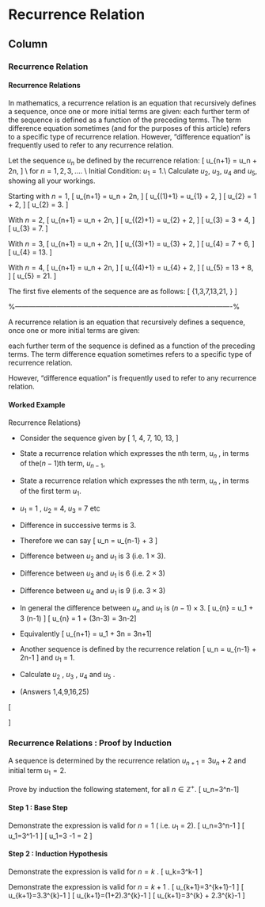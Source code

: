 Recurrence Relation {data-navmenu="Section 5"}
==================================

Column {.tabset}
-----------------------------


### Recurrence Relation

#### Recurrence Relations 

In mathematics, a recurrence relation is an equation that recursively defines a sequence, once one or more initial terms are given: each further term of the sequence is defined as a function of the preceding terms.
The term difference equation sometimes (and for the purposes of this article) refers to a specific type of recurrence relation. However, "difference equation" is frequently used to refer to any recurrence relation.




Let the sequence $u_n$ be defined by the recurrence relation:
\[ u_{n+1} = u_n + 2n, \]
\\ \bigskip
for $n=1,2,3,\ldots$. \\ \bigskip Initial Condition: $u_1=1$.\\ \bigskip Calculate $u_2$, $u_3$, $u_4$ and $u_5$, showing all your workings.

Starting with $n=1$,
\[ u_{n+1} = u_n + 2n, \]
\[ u_{(1)+1} = u_{1} + 2\times 1, \]
\[ u_{2} = 1 + 2, \]
\[ u_{2} = 3. \]

With $n=2$,
\[ u_{n+1} = u_n + 2n, \]
\[ u_{(2)+1} = u_{2} + 2\times 2, \]
\[ u_{3} = 3 + 4, \]
\[ u_{3} = 7. \]

With $n=3$,
\[ u_{n+1} = u_n + 2n, \]
\[ u_{(3)+1} = u_{3} + 2\times 3, \]
\[ u_{4} = 7 + 6, \]
\[ u_{4} = 13. \]

With $n=4$,
\[ u_{n+1} = u_n + 2n, \]
\[ u_{(4)+1} = u_{4} + 2\times 4, \]
\[ u_{5} = 13 + 8, \]
\[ u_{5} = 21. \]

The first five elements of the sequence are as follows:
\[ \{1,3,7,13,21, \ldots\}
\]


%----------------------------------------------------------------------------------------------%
\section{Recurrence Relation}


A recurrence relation is an equation that recursively defines a sequence, once one or more initial terms are given: 

each further term of the sequence is defined as a function of the preceding terms.
The term difference equation sometimes refers to a specific type of recurrence relation. 

However, "difference equation" is frequently used to refer to any recurrence relation.


#### Worked Example 

Recurrence Relations}
\textit{CIS102 2004 Question 7 2 Marks}



*  Consider the sequence given by \[ 1, 4, 7, 10, 13, \ldots\]
*  State a recurrence relation which expresses the nth term, $u_n$
, in terms of the$(n - 1)$th term, $u_{n-1}$, 
*  State a recurrence relation which expresses the nth term, $u_n$
, in terms of the first term $u_1$.



*  $u_1$ = 1 , $u_2$ = 4, $u_3$ = 7 etc 
*  Difference in successive terms is 3.
*  Therefore we can say 
\[ u_n = u_{n-1} + 3 \]



*  Difference between $u_2$ and $u_1$ is 3 (i.e. $1 \times 3$).
*  Difference between $u_3$ and $u_1$ is 6 (i.e. $2 \times 3$)
*  Difference between $u_4$ and $u_1$ is 9 (i.e. $3 \times 3$)
*  In general the difference between $u_n$ and $u_1$ is $(n-1)\times 3$.
\[ u_{n} = u_1 + 3 \times (n-1) \]
\[ u_{n} = 1 + (3n-3) = 3n-2\]
*  Equivalently
\[ u_{n+1} = u_1 + 3n = 3n+1\]



*  Another sequence is defined by the recurrence relation 
\[ u_n = u_{n-1} + 2n-1 \] and
$u_1$ = 1.
*  Calculate $u_2$ , $u_3$ , $u_4$  and $u_5$ .
*  (Answers 1,4,9,16,25)


\[\begin{array}{|c|c|c|c|}
n    & u_{n-1} & 2n-1 & u_n \\ \hline
2      & 1         &  3   & u_2 = 4 \\ \hline
3      & 4         &  5   & u_3 = 9 \\ \hline
4      & 9         &  7   & u_4 = 16 \\ \hline
5      & 16        &  9   & u_5 = 25 \\ \hline
\end{array}\]


### Recurrence Relations : Proof by Induction



\item A sequence is determined by the recurrence relation $u_{n+1} = 3u_n+2$ and initial term $u_1 =2$.
\item Prove by induction the following statement, for all $n \in \mathbb{Z^{+}}$.
\[ u_n=3^n-1\]


#### Step 1 : Base Step

Demonstrate the expression is valid for $n=1$ ( i.e. $u_1$ = 2).
\[ u_n=3^n-1  \]
\[ u_1=3^1-1 \]
\[ u_1=3 -1 = 2 \]


#### Step 2 : Induction Hypothesis

Demonstrate the expression is valid for $n=k$ .
\[ u_k=3^k-1 \]



\textbf{Step 3 : Induction Step}

\item Demonstrate the expression is valid for $n=k+1$ .
\[ u_{k+1}=3^{k+1}-1 \]
\[ u_{k+1}=3.3^{k}-1 \]
\[ u_{k+1}=(1+2).3^{k}-1 \]
\[ u_{k+1}=3^{k} + 2.3^{k}-1 \]

